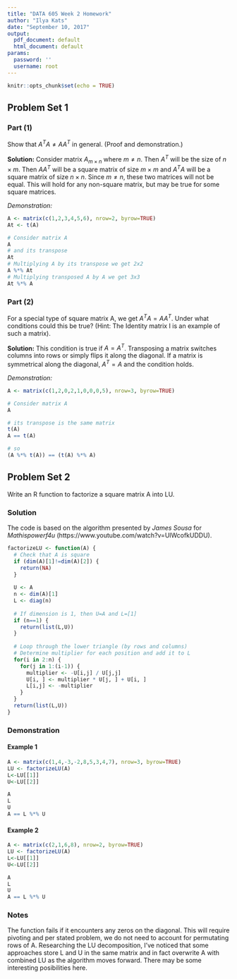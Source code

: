 ```yaml
---
title: "DATA 605 Week 2 Homework"
author: "Ilya Kats"
date: "September 10, 2017"
output:
  pdf_document: default
  html_document: default
params:
  password: ''
  username: root
---
```


```r
knitr::opts_chunk$set(echo = TRUE)
```

## Problem Set 1

### Part (1)

Show that $A^TA \ne AA^T$ in general. (Proof and demonstration.)

**Solution:** Consider matrix $A_{m\times n}$ where $m \ne n$. Then $A^T$ will be the size of $n \times m$. Then $AA^T$ will be a square matrix of size $m\times m$ and $A^TA$ will be a square matrix of size $n \times n$. Since $m \ne n$, these two matrices will not be equal. This will hold for any non-square matrix, but may be true for some square matrices.

*Demonstration:*

```r
A <- matrix(c(1,2,3,4,5,6), nrow=2, byrow=TRUE)
At <- t(A)

# Consider matrix A
A
# and its transpose
At
# Multiplying A by its transpose we get 2x2
A %*% At
# Multiplying transposed A by A we get 3x3
At %*% A
```

### Part (2)

For a special type of square matrix A, we get $A^TA = AA^T$. Under what conditions could this be true? (Hint: The Identity matrix I is an example of such a matrix).

**Solution:** This condition is true if $A = A^T$. Transposing a matrix switches columns into rows or simply flips it along the diagonal. If a matrix is symmetrical along the diagonal, $A^T = A$ and the condition holds.

*Demonstration:*

```r
A <- matrix(c(1,2,0,2,1,0,0,0,5), nrow=3, byrow=TRUE)

# Consider matrix A
A

# its transpose is the same matrix
t(A)
A == t(A)

# so
(A %*% t(A)) == (t(A) %*% A)
```

## Problem Set 2

Write an R function to factorize a square matrix A into LU.

### Solution

The code is based on the algorithm presented by *James Sousa* for *Mathispowerf4u* (https://www.youtube.com/watch?v=UlWcofkUDDU).

```r
factorizeLU <- function(A) {
  # Check that A is square
  if (dim(A)[1]!=dim(A)[2]) {
    return(NA)
  }
  
  U <- A
  n <- dim(A)[1]
  L <- diag(n)
  
  # If dimension is 1, then U=A and L=[1]
  if (n==1) {
    return(list(L,U))
  }
  
  # Loop through the lower triangle (by rows and columns)
  # Determine multiplier for each position and add it to L
  for(i in 2:n) {
    for(j in 1:(i-1)) {
      multiplier <- -U[i,j] / U[j,j]
      U[i, ] <- multiplier * U[j, ] + U[i, ]
      L[i,j] <- -multiplier
    }
  }
  return(list(L,U))
}
```

### Demonstration

#### Example 1

```r
A <- matrix(c(1,4,-3,-2,8,5,3,4,7), nrow=3, byrow=TRUE)
LU <- factorizeLU(A)
L<-LU[[1]]  
U<-LU[[2]]

A
L
U
A == L %*% U
```

#### Example 2

```r
A <- matrix(c(2,1,6,8), nrow=2, byrow=TRUE)
LU <- factorizeLU(A)
L<-LU[[1]]  
U<-LU[[2]]

A
L
U
A == L %*% U
```

### Notes

The function fails if it encounters any zeros on the diagonal. This will require pivoting and per stated problem, we do not need to account for permutating rows of A. Researching the LU decomposition, I've noticed that some approaches store L and U in the same matrix and in fact overwrite A with combined LU as the algorithm moves forward. There may be some interesting posibilities here. 


